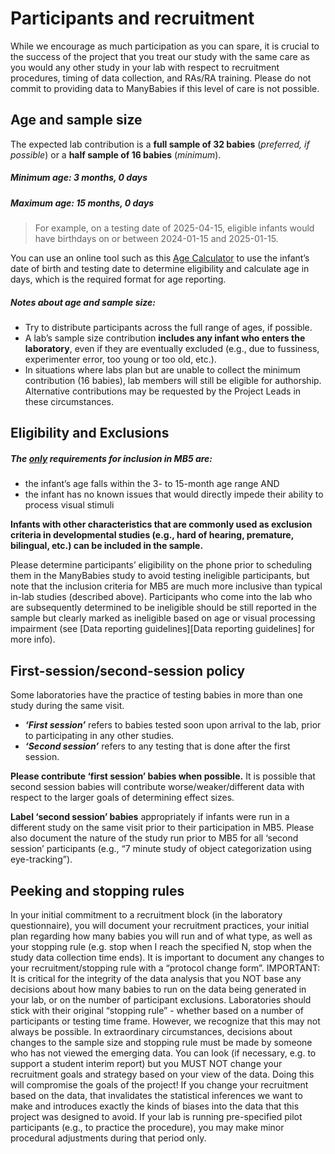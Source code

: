 # Participants and recruitment {#participants}

While we encourage as much participation as you can spare, it is crucial to the success of the project that you treat our study with the same care as you would any other study in your lab with respect to recruitment procedures, timing of data collection, and RAs/RA training. Please do not commit to providing data to ManyBabies if this level of care is not possible.

## Age and sample size

The expected lab contribution is a **full sample of 32 babies** (*preferred, if possible*) or a **half sample of 16 babies** (*minimum*).

##### *Minimum age:* 3 months, 0 days {.unnumbered}

##### *Maximum age:* 15 months, 0 days {.unnumbered}

> For example, on a testing date of 2025-04-15, eligible infants would have birthdays on or between 2024-01-15 and 2025-01-15.

You can use an online tool such as this [Age Calculator](https://www.calculator.net/age-calculator.html) to use the infant's date of birth and testing date to determine eligibility and calculate age in days, which is the required format for age reporting. <br>

##### Notes about age and sample size: {.unnumbered}

-   Try to distribute participants across the full range of ages, if possible.
-   A lab’s sample size contribution **includes any infant who enters the laboratory**, even if they are eventually excluded (e.g., due to fussiness, experimenter error, too young or too old, etc.).
-   In situations where labs plan but are unable to collect the minimum contribution (16 babies), lab members will still be eligible for authorship. Alternative contributions may be requested by the Project Leads in these circumstances.

## Eligibility and Exclusions

##### The <u>**only**</u> requirements for inclusion in MB5 are: {.unnumbered}

-   the infant's age falls within the 3- to 15-month age range AND
-   the infant has no known issues that would directly impede their ability to process visual stimuli

**Infants with other characteristics that are commonly used as exclusion criteria in developmental studies (e.g., hard of hearing, premature, bilingual, etc.) can be included in the sample.**

Please determine participants’ eligibility on the phone prior to scheduling them in the ManyBabies study to avoid testing ineligible participants, but note that the inclusion criteria for MB5 are much more inclusive than typical in-lab studies (described above). Participants who come into the lab who are subsequently determined to be ineligible should be still reported in the sample but clearly marked as ineligible based on age or visual processing impairment (see \[Data reporting guidelines\]\[Data reporting guidelines\] for more info).

## First-session/second-session policy

Some laboratories have the practice of testing babies in more than one study during the same visit.

-   ***‘First session’*** refers to babies tested soon upon arrival to the lab, prior to participating in any other studies.
-   ***‘Second session’*** refers to any testing that is done after the first session.

**Please contribute ‘first session’ babies when possible.** It is possible that second session babies will contribute worse/weaker/different data with respect to the larger goals of determining effect sizes.

**Label ‘second session’ babies** appropriately if infants were run in a different study on the same visit prior to their participation in MB5. Please also document the nature of the study run prior to MB5 for all ‘second session’ participants (e.g., “7 minute study of object categorization using eye-tracking”).

## Peeking and stopping rules

In your initial commitment to a recruitment block (in the laboratory questionnaire), you will document your recruitment practices, your initial plan regarding how many babies you will run and of what type, as well as your stopping rule (e.g. stop when I reach the specified N, stop when the study data collection time ends). It is important to document any changes to your recruitment/stopping rule with a “protocol change form”. IMPORTANT: It is critical for the integrity of the data analysis that you NOT base any decisions about how many babies to run on the data being generated in your lab, or on the number of participant exclusions. Laboratories should stick with their original “stopping rule” - whether based on a number of participants or testing time frame. However, we recognize that this may not always be possible. In extraordinary circumstances, decisions about changes to the sample size and stopping rule must be made by someone who has not viewed the emerging data. You can look (if necessary, e.g. to support a student interim report) but you MUST NOT change your recruitment goals and strategy based on your view of the data. Doing this will compromise the goals of the project! If you change your recruitment based on the data, that invalidates the statistical inferences we want to make and introduces exactly the kinds of biases into the data that this project was designed to avoid. If your lab is running pre-specified pilot participants (e.g., to practice the procedure), you may make minor procedural adjustments during that period only.
